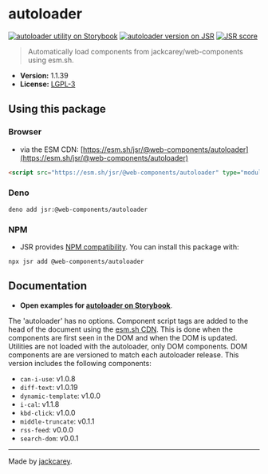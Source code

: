 # autoloader

[![autoloader utility on Storybook](https://cdn.jsdelivr.net/gh/storybookjs/brand@main/badge/badge-storybook.svg)](https://jackcarey.co.uk/web-components/docs/?path=/docs/utilities-autoloader) [![autoloader version on JSR](https://jsr.io/badges/@web-components/autoloader)](https://jsr.io/@web-components/autoloader/versions) [![JSR score](https://jsr.io/badges/@web-components/autoloader/score)](https://jsr.io/@web-components/autoloader/score)

> Automatically load components from jackcarey/web-components using esm.sh.

-   **Version:** 1.1.39
-   **License:** [LGPL-3](./LICENSE.md)

## Using this package

### Browser

-   via the ESM CDN: [https://esm.sh/jsr/@web-components/autoloader](https://esm.sh/jsr/@web-components/autoloader)

```html
<script src="https://esm.sh/jsr/@web-components/autoloader" type="module"></script>
```

### Deno

```
deno add jsr:@web-components/autoloader
```

### NPM

-   JSR provides [NPM compatibility](https://jsr.io/docs/npm-compatibility). You can install this package with:

```
npx jsr add @web-components/autoloader
```

## Documentation

-   **Open examples for [autoloader on Storybook](https://jackcarey.co.uk/web-components/storybook-static/?path=/docs/utilities-autoloader)**.

The 'autoloader' has no options.
Component script tags are added to the head of the document using the [esm.sh CDN](https://esm.sh/). 
This is done when the components are first seen in the DOM and when the DOM is updated.
Utilities are not loaded with the autoloader, only DOM components.
DOM components are are versioned to match each autoloader release.
This version includes the following components:

- `can-i-use`: v1.0.8
- `diff-text`: v1.0.19
- `dynamic-template`: v1.0.0
- `i-cal`: v1.1.8
- `kbd-click`: v1.0.0
- `middle-truncate`: v0.1.1
- `rss-feed`: v0.0.0
- `search-dom`: v0.0.1



---

Made by [jackcarey](https://jackcarey.co.uk).
